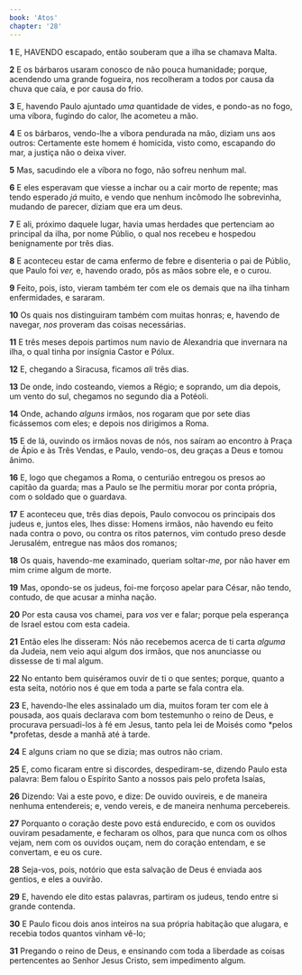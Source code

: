 ```yaml
---
book: 'Atos'
chapter: '28'
---
```


**1** E, HAVENDO escapado, então souberam que a ilha se chamava Malta.

**2** E os bárbaros usaram conosco de não pouca humanidade; porque, acendendo uma grande fogueira, nos recolheram a todos por causa da chuva que caía, e por causa do frio.

**3** E, havendo Paulo ajuntado _uma_ quantidade de vides, e pondo-as no fogo, uma víbora, fugindo do calor, lhe acometeu a mão.

**4** E os bárbaros, vendo-lhe a víbora pendurada na mão, diziam uns aos outros: Certamente este homem é homicida, visto como, escapando do mar, a justiça não o deixa viver.

**5** Mas, sacudindo ele a víbora no fogo, não sofreu nenhum mal.

**6** E eles esperavam que viesse a inchar ou a cair morto de repente; mas tendo esperado _já_ muito, e vendo que nenhum incômodo lhe sobrevinha, mudando de parecer, diziam que era um deus.

**7** E ali, próximo daquele lugar, havia umas herdades que pertenciam ao principal da ilha, por nome Públio, o qual nos recebeu e hospedou benignamente por três dias.

**8** E aconteceu estar de cama enfermo de febre e disenteria o pai de Públio, que Paulo foi _ver,_ e, havendo orado, pôs as mãos sobre ele, e o curou.

**9** Feito, pois, isto, vieram também ter com ele os demais que na ilha tinham enfermidades, e sararam.

**10** Os quais nos distinguiram também com muitas honras; e, havendo de navegar, _nos_ proveram das coisas necessárias.

**11** E três meses depois partimos num navio de Alexandria que invernara na ilha, o qual tinha por insígnia Castor e Pólux.

**12** E, chegando a Siracusa, ficamos _ali_ três dias.

**13** De onde, indo costeando, viemos a Régio; e soprando, um dia depois, um vento do sul, chegamos no segundo dia a Potéoli.

**14** Onde, achando _alguns_ irmãos, nos rogaram que por sete dias ficássemos com eles; e depois nos dirigimos a Roma.

**15** E de lá, ouvindo os irmãos novas de nós, nos saíram ao encontro à Praça de Ápio e às Três Vendas, e Paulo, vendo-os, deu graças a Deus e tomou ânimo.

**16** E, logo que chegamos a Roma, o centurião entregou os presos ao capitão da guarda; mas a Paulo se lhe permitiu morar por conta própria, com o soldado que o guardava.

**17** E aconteceu que, três dias depois, Paulo convocou os principais dos judeus e, juntos eles, lhes disse: Homens irmãos, não havendo eu feito nada contra o povo, ou contra os ritos paternos, vim contudo preso desde Jerusalém, entregue nas mãos dos romanos;

**18** Os quais, havendo-me examinado, queriam soltar-_me,_ por não haver em mim crime algum de morte.

**19** Mas, opondo-se os judeus, foi-me forçoso apelar para César, não tendo, contudo, de que acusar a minha nação.

**20** Por esta causa vos chamei, para _vos_ ver e falar; porque pela esperança de Israel estou com esta cadeia.

**21** Então eles lhe disseram: Nós não recebemos acerca de ti carta _alguma_ da Judeia, nem veio aqui algum dos irmãos, que nos anunciasse ou dissesse de ti mal algum.

**22** No entanto bem quiséramos ouvir de ti o que sentes; porque, quanto a esta seita, notório nos é que em toda a parte se fala contra ela.

**23** E, havendo-lhe eles assinalado um dia, muitos foram ter com ele à pousada, aos quais declarava com bom testemunho o reino de Deus, e procurava persuadi-los à fé em Jesus, tanto pela lei de Moisés como *pelos *profetas, desde a manhã até à tarde.

**24** E alguns criam no que se dizia; mas outros não criam.

**25** E, como ficaram entre si discordes, despediram-se, dizendo Paulo esta palavra: Bem falou o Espírito Santo a nossos pais pelo profeta Isaías,

**26** Dizendo: Vai a este povo, e dize: De ouvido ouvireis, e de maneira nenhuma entendereis; e, vendo vereis, e de maneira nenhuma percebereis.

**27** Porquanto o coração deste povo está endurecido, e com os ouvidos ouviram pesadamente, e fecharam os olhos, para que nunca com os olhos vejam, nem com os ouvidos ouçam, nem do coração entendam, e se convertam, e eu os cure.

**28** Seja-vos, pois, notório que esta salvação de Deus é enviada aos gentios, e eles a ouvirão.

**29** E, havendo ele dito estas palavras, partiram os judeus, tendo entre si grande contenda.

**30** E Paulo ficou dois anos inteiros na sua própria habitação que alugara, e recebia todos quantos vinham vê-lo;

**31** Pregando o reino de Deus, e ensinando com toda a liberdade as coisas pertencentes ao Senhor Jesus Cristo, sem impedimento algum.
